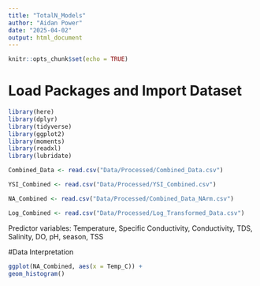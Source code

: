 ```yaml
---
title: "TotalN_Models"
author: "Aidan Power"
date: "2025-04-02"
output: html_document
---
```


```r
knitr::opts_chunk$set(echo = TRUE)
```

# Load Packages and Import Dataset

```r
library(here)
library(dplyr)
library(tidyverse)
library(ggplot2)
library(moments)
library(readxl)
library(lubridate)

```

```r

Combined_Data <- read.csv("Data/Processed/Combined_Data.csv")

YSI_Combined <- read.csv("Data/Processed/YSI_Combined.csv")

NA_Combined <- read.csv("Data/Processed/Combined_Data_NArm.csv")

Log_Combined <- read.csv("Data/Processed/Log_Transformed_Data.csv")

```

Predictor variables: Temperature, Specific Conductivity, Conductivity, TDS, Salinity, DO, pH, season, TSS

#Data Interpretation

```r

ggplot(NA_Combined, aes(x = Temp_C)) +
geom_histogram()









```

